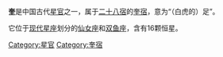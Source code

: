 '''奎'''是中国古代[[星官|星官]]之一，属于[[二十八宿|二十八宿]]的[[奎宿|奎宿]]，意为“（白虎的）足”。

它位于[[星座列表|现代星座]]划分的[[仙女座|仙女座]]和[[双鱼座|双鱼座]]，含有16颗恒星。

[[Category:星官|Category:星官]]
[[Category:奎宿|Category:奎宿]]